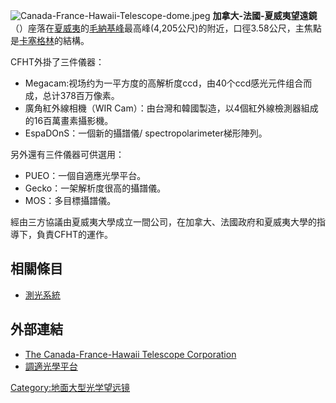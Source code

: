 [[File:Canada-France-Hawaii-Telescope-dome.jpeg|thumbnail]]
'''加拿大-法國-夏威夷望遠鏡'''（{{lang-en|Canada–France–Hawaii Telescope，縮寫：CFHT}}）座落在[[夏威夷|夏威夷]]的[[毛納基山天文台|毛納基峰]]最高峰(4,205公尺)的附近，口徑3.58公尺，主焦點是[[卡塞格林反射鏡|卡塞格林]]的結構。

CFHT外掛了三件儀器：
*Megacam:视场约为一平方度的高解析度ccd，由40个ccd感光元件组合而成，总计378百万像素。
*廣角紅外線相機（WIR Cam）：由台灣和韓國製造，以4個紅外線檢測器組成的16百萬畫素攝影機。
*EspaDOnS：一個新的攝譜儀/ spectropolarimeter梯形陣列。 
另外還有三件儀器可供選用：
*PUEO：一個自適應光學平台。
*Gecko：一架解析度很高的攝譜儀。
*MOS：多目標攝譜儀。

經由三方協議由夏威夷大學成立一間公司，在加拿大、法國政府和夏威夷大學的指導下，負責CFHT的運作。

== 相關條目 ==
* [[測光系統#使用中的濾鏡系統|測光系統]]

== 外部連結 ==
* [http://www.cfht.hawaii.edu/ The Canada-France-Hawaii Telescope Corporation]{{Wayback|url=http://www.cfht.hawaii.edu/ |date=20060901063758 }} 
* [http://www.cfht.hawaii.edu/Instruments/Imaging/AOB/ 調適光學平台]{{Wayback|url=http://www.cfht.hawaii.edu/Instruments/Imaging/AOB/ |date=20060901071430 }} 

[[Category:地面大型光学望远镜|Category:地面大型光学望远镜]]